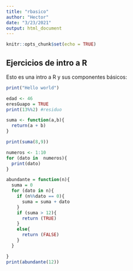 ```yaml
---
title: "rbasico"
author: "Hector"
date: "3/23/2021"
output: html_document
---
```


```r
knitr::opts_chunk$set(echo = TRUE)
```

## Ejercicios de intro a R

Esto es una intro a R y sus componentes básicos:

```r
print("Hello world")
```
```r
edad <- 46
eresGuapo = TRUE
print(13%%2) #residuo
```

```r
suma <- function(a,b){
  return(a + b)
}
```
```r
print(suma(8,9))
```
```r
numeros <- 1:10
for (dato in  numeros){
  print(dato)
}
```
```r
abundante = function(n){
  suma = 0
  for (dato in n){
    if (n%%dato == 0){
      suma = suma + dato
    }
    if (suma > 12){
      return (TRUE)
    }
    else{
      return (FALSE)
    }
  }

}
print(abundante(12))
```






